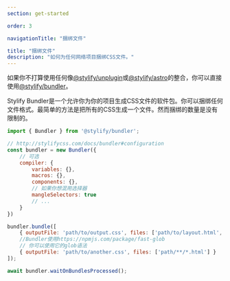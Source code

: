 ```yaml
---
section: get-started

order: 3

navigationTitle: "捆绑文件"

title: "捆绑文件"
description: "如何为任何网络项目捆绑CSS文件。"
---
```


如果你不打算使用任何像[@stylify/unplugin](/zh/docs/unplugin)或[@stylify/astro](/zh/docs/astro)的整合，你可以直接使用[@stylify/bundler](/zh/docs/bundler)。

Stylify Bundler是一个允许你为你的项目生成CSS文件的软件包。你可以捆绑任何文件格式。最简单的方法是把所有的CSS生成一个文件。然而捆绑的数量是没有限制的。


```javascript
import { Bundler } from '@stylify/bundler';

// http://stylifycss.com/docs/bundler#configuration
const bundler = new Bundler({
	// 可选
	compiler: {
		variables: {},
		macros: {},
		components: {},
		// 如果你想混用选择器
		mangleSelectors: true
		// ...
	}
})

bundler.bundle([
	{ outputFile: 'path/to/output.css', files: ['path/to/layout.html', 'path/to/page.html'] },
	//Bundler使用https://npmjs.com/package/fast-glob
	// 你可以使用它的glob语法
	{ outputFile: 'path/to/another.css', files: ['path/**/*.html'] }
]);

await bundler.waitOnBundlesProcessed();
```
